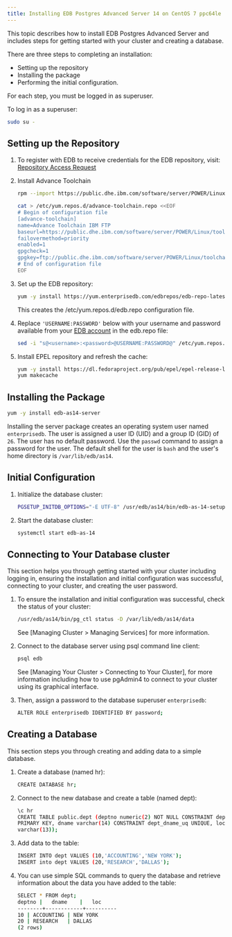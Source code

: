 ```yaml
---
title: Installing EDB Postgres Advanced Server 14 on CentOS 7 ppc64le
---
```


This topic describes how to install EDB Postgres Advanced Server and includes steps for getting started with your cluster and creating a database.

There are three steps to completing an installation:

- Setting up the repository
- Installing the package
- Performing the initial configuration.

For each step, you must be logged in as superuser.

To log in as a superuser:

```sh
sudo su -
```

## Setting up the Repository

1. To register with EDB to receive credentials for the EDB repository, visit: [Repository Access Request](https://www.enterprisedb.com/repository-access-request)

1. Install Advance Toolchain

   ```sh
   rpm --import https://public.dhe.ibm.com/software/server/POWER/Linux/toolchain/at/redhat/RHEL7/gpg-pubkey-6976a827-5164221b

   cat > /etc/yum.repos.d/advance-toolchain.repo <<EOF
   # Begin of configuration file
   [advance-toolchain]
   name=Advance Toolchain IBM FTP
   baseurl=https://public.dhe.ibm.com/software/server/POWER/Linux/toolchain/at/redhat/RHEL7
   failovermethod=priority
   enabled=1
   gpgcheck=1
   gpgkey=ftp://public.dhe.ibm.com/software/server/POWER/Linux/toolchain/at/redhat/RHELX/gpg-pubkey-6976a827-5164221b
   # End of configuration file
   EOF
   ```

1. Set up the EDB repository:

   ```sh
   yum -y install https://yum.enterprisedb.com/edbrepos/edb-repo-latest.noarch.rpm
   ```

   This creates the /etc/yum.repos.d/edb.repo configuration file.

1. Replace `'USERNAME:PASSWORD'` below with your username and password available from your
   [EDB account](https://www.enterprisedb.com/user) in the edb.repo file:

   ```sh
   sed -i "s@<username>:<password>@USERNAME:PASSWORD@" /etc/yum.repos.d/edb.repo
   ```

1. Install EPEL repository and refresh the cache:

   ```sh
   yum -y install https://dl.fedoraproject.org/pub/epel/epel-release-latest-7.noarch.rpm
   yum makecache
   ```

## Installing the Package

```sh
yum -y install edb-as14-server
```

Installing the server package creates an operating system user named `enterprisedb`. The user is assigned a user ID (UID) and a group ID (GID) of `26`. The user has no default password. Use the `passwd` command to assign a password for the user. The default shell for the user is `bash` and the user's home directory is `/var/lib/edb/as14`.

## Initial Configuration

1. Initialize the database cluster:

   ```sh
   PGSETUP_INITDB_OPTIONS="-E UTF-8" /usr/edb/as14/bin/edb-as-14-setup initdb
   ```

1. Start the database cluster:

   ```sh
   systemctl start edb-as-14
   ```

## Connecting to Your Database cluster

This section helps you through getting started with your cluster including logging in, ensuring the installation and initial configuration was successful, connecting to your cluster, and creating the user password.

1. To ensure the installation and initial configuration was successful, check the status of your cluster:

   ```sh
   /usr/edb/as14/bin/pg_ctl status -D /var/lib/edb/as14/data
   ```

   See [Managing Cluster > Managing Services] for more information.

1. Connect to the database server using psql command line client:

   ```sh
   psql edb
   ```

   See [Managing Your Cluster > Connecting to Your Cluster], for more information including how to use pgAdmin4 to connect to your cluster using its graphical interface.

1. Then, assign a password to the database superuser `enterprisedb`:

   ```sh
   ALTER ROLE enterprisedb IDENTIFIED BY password;
   ```

## Creating a Database

This section steps you through creating and adding data to a simple database.

1. Create a database (named hr):

   ```sh
   CREATE DATABASE hr;
   ```

1. Connect to the new database and create a table (named dept):

   ```sh
   \c hr
   CREATE TABLE public.dept (deptno numeric(2) NOT NULL CONSTRAINT dept_pk
   PRIMARY KEY, dname varchar(14) CONSTRAINT dept_dname_uq UNIQUE, loc
   varchar(13));
   ```

1. Add data to the table:

   ```sh
   INSERT INTO dept VALUES (10,'ACCOUNTING','NEW YORK');
   INSERT into dept VALUES (20,'RESEARCH','DALLAS');
   ```

1. You can use simple SQL commands to query the database and retrieve information about the data you have added to the table:

   ```sh
   SELECT * FROM dept;
   deptno |   dname    |   loc
   --------+------------+----------
   10 | ACCOUNTING | NEW YORK
   20 | RESEARCH   | DALLAS
   (2 rows)
   ```
